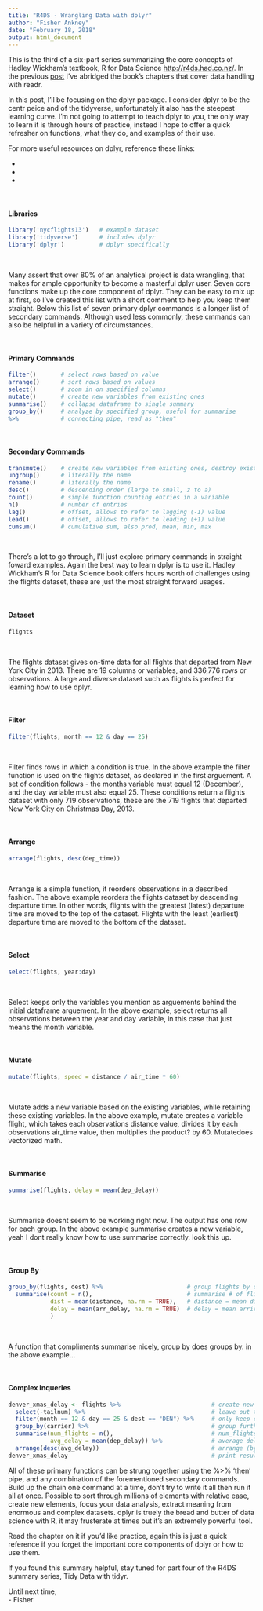 ```yaml
---
title: "R4DS - Wrangling Data with dplyr"
author: "Fisher Ankney"
date: "February 18, 2018"
output: html_document
---
```

This is the third of a six-part series summarizing the core concepts of Hadley Wickham's textbook, R for Data Science <http://r4ds.had.co.nz/>. In the previous [post](link) I've abridged the book’s chapters that cover data handling with readr.

In this post, I’ll be focusing on the dplyr package. I consider dplyr to be the centr peice and of the tidyverse, unfortunately it also has the steepest learning curve. I'm not going to attempt to teach dplyr to you, the only way to learn it is through hours of practice, instead I hope to offer a quick refresher on functions, what they do, and examples of their use. 


For more useful resources on dplyr, reference these links:

- 
- 
- 

<br  />

#### Libraries
```r
library('nycflights13')   # example dataset 
library('tidyverse')      # includes dplyr
library('dplyr')          # dplyr specifically
```

<br  />
 
 Many assert that over 80% of an analytical project is data wrangling, that makes for ample opportunity to become a masterful dplyr user. Seven core functions make up the core component of dplyr. They can be easy to mix up at first, so I've created this list with a short comment to help you keep them straight. Below this list of seven primary dplyr commands is a longer list of secondary commands. Although used less commonly, these cmmands can also be helpful in a variety of circumstances. 
 
<br  />

#### Primary Commands
```r
filter()       # select rows based on value 
arrange()      # sort rows based on values 
select()       # zoom in on specified columns
mutate()       # create new variables from existing ones 
summarise()    # collapse dataframe to single summary
group_by()     # analyze by specified group, useful for summarise 
%>%            # connecting pipe, read as "then"
```

<br  />

#### Secondary Commands 
```r
transmute()    # create new variables from existing ones, destroy existing ones
ungroup()      # literally the name
rename()       # literally the name 
desc()         # descending order (large to small, z to a)
count()        # simple function counting entries in a variable
n()            # number of entries
lag()          # offset, allows to refer to lagging (-1) value
lead()         # offset, allows to refer to leading (+1) value
cumsum()       # cumulative sum, also prod, mean, min, max 
```

<br  />

There's a lot to go through, I'll just explore primary commands in straight foward examples. Again the best way to learn dplyr is to use it. Hadley Wickham's R for Data Science book offers hours worth of challenges using the flights dataset, these are just the most straight forward usages.

<br  />

#### Dataset 
```r
flights
```

<br  />

The flights dataset gives on-time data for all flights that departed from New York City in 2013. There are 19 columns or variables, and 336,776 rows or observations. A large and diverse dataset such as flights is perfect for learning how to use dplyr. 

<br  /> 

#### Filter
```r
filter(flights, month == 12 & day == 25)
```

<br  />

Filter finds rows in which a condition is true. In the above example the filter function is used on the flights dataset, as declared in the first arguement. A set of condition follows - the months variable must equal 12 (December), and the day variable must also equal 25. These conditions return a flights dataset with only 719 observations, these are the 719 flights that departed New York City on Christmas Day, 2013. 

<br  />

#### Arrange
```r
arrange(flights, desc(dep_time))
```

<br  />

Arrange is a simple function, it reorders observations in a described fashion. The above example reorders the flights dataset by descending departure time. In other words, flights with the greatest (latest) departure time are moved to the top of the dataset. Flights with the least (earliest) departure time are moved to the bottom of the dataset. 

<br  /> 

#### Select
```r
select(flights, year:day)
```

<br  />

Select keeps only the variables you mention as arguements behind the initial dataframe arguement. In the above example, select returns all observations between the year and day variable, in this case that just means the month variable. 

<br  />

#### Mutate
```r
mutate(flights, speed = distance / air_time * 60)
```

<br  />

Mutate adds a new variable based on the existing variables, while retaining these existing variables. In the above example, mutate creates a variable flight, which takes each observations distance value, divides it by each observations air_time value, then multiplies the product? by 60. Mutatedoes vectorized math. 

<br  />

#### Summarise
```r
summarise(flights, delay = mean(dep_delay)) 
```

<br  />

Summarise doesnt seem to be working right now. The output has one row for each group. In the above example summarise creates a new variable, yeah I dont really know how to use summarise correctly. look this up. 

<br  />

#### Group By
```r
group_by(flights, dest) %>%                        # group flights by destination
  summarise(count = n(),                           # summarise # of flights have invidual dest as variable "count"
            dist = mean(distance, na.rm = TRUE),   # distance = mean distance to each group_by() destination
            delay = mean(arr_delay, na.rm = TRUE)  # delay = mean arrival delay for each group_by() destination
            ) 
```

<br  /> 

A function that compliments summarise nicely, group by does groups by. in the above example... 

<br  />

#### Complex Inqueries
```r
denver_xmas_delay <- flights %>%                          # create new dataframe, denver_xmas_delay
  select(-tailnum) %>%                                    # leave out tailnum from new dataframe
  filter(month == 12 & day == 25 & dest == "DEN") %>%     # only keep christmas day flights, destination denver
  group_by(carrier) %>%                                   # group further analysis by carrier company
  summarise(num_flights = n(),                            # num_flights that fits analysis, grouped by carrier
            avg_delay = mean(dep_delay)) %>%              # average delay (by carrier) = mean(departure delay)
  arrange(desc(avg_delay))                                # arrange (by carrier) by biggest delay
denver_xmas_delay                                         # print results
```

All of these primary functions can be strung together using the %>% 'then' pipe, and any combination of the forementioned secondary commands. Build up the chain one command at a time, don't try to write it all then run it all at once. Possible to sort through millions of elements with relative ease, create new elements, focus your data analysis, extract meaning from enormous and complex datasets. dplyr is truely the bread and butter of data science with R, it may frusterate at times but it's an extremely powerful tool. 

Read the chapter on it if you'd like practice, again this is just a quick reference if you forget the important core components of dplyr or how to use them. 

If you found this summary helpful, stay tuned for part four of the R4DS summary series, Tidy Data with tidyr. 

Until next time, <br  />
\- Fisher
